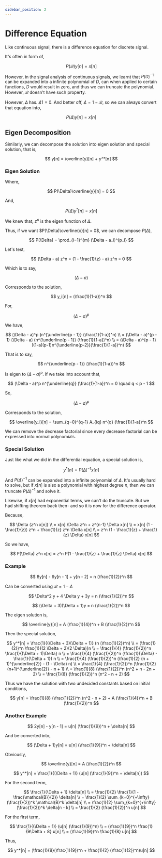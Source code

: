 ```yaml
---
sidebar_position: 2
---
```


# Difference Equation

Like continuous signal, there is a difference equation for discrete signal.

It's often in form of,

$$
P(\mathcal{B})y[n] = x[n]
$$

However, in the signal analysis of continuous signals, we learnt that $P(D)^{-1}$ can be expanded into a infinite polynomial of $D$, can when applied to certain functions, $D$ would result in zero, and thus we can truncate the polynomial. However, $\mathcal{B}$ doesn't have such property.

However, $\Delta$ has. $\Delta 1 = 0$. And better off, $\Delta = 1 - \mathcal{B}$, so we can always convert that equation into,

$$
P(\Delta)y[n] = x[n]
$$

## Eigen Decomposition

Similarly, we can decompose the solution into eigen solution and special solution, that is,

$$
y[n] = \overline{y}[n] + y^*[n]
$$

### Eigen Solution

Where,

$$
P(\Delta)\overline{y}[n] = 0
$$

And,

$$
P(\Delta)y^*[n] = x[n]
$$

We knew that, $z^n$ is the eigen function of $\Delta$.

Thus, if we want $P(\Delta)\overline{x}[n] = 0$, we can decompose $P(\Delta)$,

$$
P(\Delta) = \prod_{i=1}^{m} (\Delta - a_i)^{p_i}
$$

Let's test,

$$
(\Delta - a) z^n = (1 - \frac{1}{z} - a) z^n = 0
$$

Which is to say,

$$
(\Delta - a)
$$

Corresponds to the solution,

$$
y_i[n] = (\frac{1}{1-a})^n
$$

For,

$$
(\Delta - a)^p
$$

We have,

$$
(\Delta - a)^p (n^{\underline{p - 1}} (\frac{1}{1-a})^n) \\
= (\Delta - a)^{p - 1} (\Delta - a) (n^{\underline{p - 1}} (\frac{1}{1-a})^n) \\
= (\Delta - a)^{p - 1} ((1-a)(p-1)n^{\underline{p-2}}(\frac{1}{1-a})^n)
$$

That is to say,

$$
n^{\underline{p - 1}} (\frac{1}{1-a})^n
$$

Is eigen to $(\Delta - a)^p$. If we take into account that,

$$
(\Delta - a)^p n^{\underline{q}} (\frac{1}{1-a})^n = 0 \quad q < p - 1
$$

So,

$$
(\Delta - a)^p
$$

Corresponds to the solution,

$$
\overline{y_i}[n] = \sum_{q=0}^{q-1} A_{iq} n^{q} (\frac{1}{1-a})^n
$$

We can remove the decrease factorial since every decrease factorial can be expressed into normal polynomials.

### Special Solution

Just like what we did in the differential equation, a special solution is,

$$
y^*[n] = P(\Delta)^{-1} x[n]
$$

And $P(\Delta)^{-1}$ can be expanded into a infinite polynomial of $\Delta$. It's usually hard to solve, but if $x[n]$ is also a polynomial with highest degree $n$, then we can truncate $P(\Delta)^{-1}$ and solve it.

Likewise, if $x[n]$ had exponential terms, we can't do the truncate. But we had shifting theorem back then- and so it is now for the difference operator.

Because,

$$
\Delta (z^n x[n]) \\
= x[n] \Delta z^n + z^{n-1} \Delta x[n] \\
= x[n] (1 - \frac{1}{z}) z^n + \frac{1}{z} z^n \Delta x[n] \\
= z^n (1 - \frac{1}{z} + \frac{1}{z} \Delta) x[n]
$$

So we have,

$$
P(\Delta) z^n x[n] = z^n P(1 - \frac{1}{z} + \frac{1}{z} \Delta) x[n]
$$

### Example

$$
8y[n] - 6y[n - 1] + y[n - 2] = n (\frac{1}{2})^n
$$

Can be converted using $\mathcal{B} = 1 - \Delta$

$$
\Delta^2 y + 4 \Delta y + 3y = n (\frac{1}{2})^n
$$

$$
(\Delta + 3)(\Delta + 1)y = n (\frac{1}{2})^n
$$

The eigen solution is,

$$
\overline{y}[n] = A (\frac{1}{4})^n + B (\frac{1}{2})^n
$$

Then the special solution,

$$
y^*[n] = \frac{1}{(\Delta + 3)(\Delta + 1)} (n (\frac{1}{2})^n) \\
= (\frac{1}{2})^n \frac{1}{(2 \Delta + 2)(2 \Delta)}n \\
= \frac{1}{4} (\frac{1}{2})^n \frac{1}{(\Delta + 1)\Delta} n \\
= \frac{1}{4} (\frac{1}{2})^n (\frac{1}{\Delta} - \frac{1}{\Delta + 1}) n \\
= \frac{1}{4} (\frac{1}{2})^n (\frac{1}{2} (n + 1)^{\underline{2}} - (1 - \Delta) n) \\
= \frac{1}{4} (\frac{1}{2})^n (\frac{1}{2} (n+1)^{\underline{2}} - n + 1) \\
= \frac{1}{8} (\frac{1}{2})^n (n^2 + n - 2n + 2) \\
= \frac{1}{8} (\frac{1}{2})^n (n^2 - n + 2)
$$

Thus we have the solution with two undecided constants based on initial conditions,

$$
y[n] = \frac{1}{8} (\frac{1}{2})^n (n^2 - n + 2) + A (\frac{1}{4})^n + B (\frac{1}{2})^n
$$

### Another Example

$$
2y[n] - y[n - 1] = u[n] (\frac{1}{9})^n + \delta[n]
$$

And be converted into,

$$
(\Delta + 1)y[n] = u[n] (\frac{1}{9})^n + \delta[n]
$$

Obviously,

$$
\overline{y}[n] = A (\frac{1}{2})^n
$$

$$
y^*[n] = \frac{1}{(\Delta + 1)} (u[n] (\frac{1}{9})^n + \delta[n])
$$

For the second term,

$$
\frac{1}{\Delta + 1} \delta[n] \\
= \frac{1}{2} \frac{1}{1 - \frac{\mathcal{B}}{2}} \delta[n] \\
= \frac{1}{2} \sum_{k=0}^{+\infty} (\frac{1}{2})^k \mathcal{B}^k \delta[n] \\
= \frac{1}{2} \sum_{k=0}^{+\infty} (\frac{1}{2})^k \delta[n - k] \\
= \frac{1}{2} (\frac{1}{2})^n u[n]
$$

For the first term,

$$
\frac{1}{(\Delta + 1)} (u[n] (\frac{1}{9})^n) \\
= (\frac{1}{9})^n \frac{1}{9\Delta + 8} u[n] \\
= (\frac{1}{9})^n \frac{1}{8} u[n]
$$

Thus,

$$
y^*[n] = (\frac{1}{8}(\frac{1}{9})^n + \frac{1}{2} (\frac{1}{2})^n)u[n]
$$
